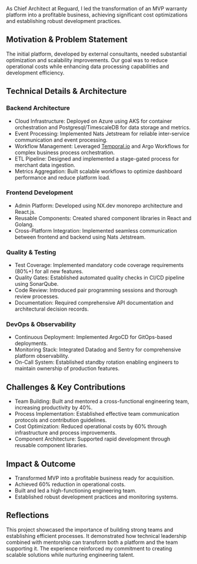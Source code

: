 As Chief Architect at Reguard, I led the transformation of an MVP warranty platform into a profitable business, achieving significant cost optimizations and establishing robust development practices.

## Motivation & Problem Statement

The initial platform, developed by external consultants, needed substantial optimization and scalability improvements. Our goal was to reduce operational costs while enhancing data processing capabilities and development efficiency.

## Technical Details & Architecture

### Backend Architecture

- Cloud Infrastructure: Deployed on Azure using AKS for container orchestration and Postgresql/TimescaleDB for data storage and metrics.
- Event Processing: Implemented Nats Jetstream for reliable inter-service communication and event processing.
- Workflow Management: Leveraged [Temporal.io](http://temporal.io/) and Argo Workflows for complex business process orchestration.
- ETL Pipeline: Designed and implemented a stage-gated process for merchant data ingestion.
- Metrics Aggregation: Built scalable workflows to optimize dashboard performance and reduce platform load.

### Frontend Development

- Admin Platform: Developed using NX.dev monorepo architecture and React.js.
- Reusable Components: Created shared component libraries in React and Golang.
- Cross-Platform Integration: Implemented seamless communication between frontend and backend using Nats Jetstream.

### Quality & Testing

- Test Coverage: Implemented mandatory code coverage requirements (80%+) for all new features.
- Quality Gates: Established automated quality checks in CI/CD pipeline using SonarQube.
- Code Review: Introduced pair programming sessions and thorough review processes.
- Documentation: Required comprehensive API documentation and architectural decision records.

### DevOps & Observability

- Continuous Deployment: Implemented ArgoCD for GitOps-based deployments.
- Monitoring Stack: Integrated Datadog and Sentry for comprehensive platform observability.
- On-Call System: Established standby rotation enabling engineers to maintain ownership of production features.

## Challenges & Key Contributions

- Team Building: Built and mentored a cross-functional engineering team, increasing productivity by 40%.  
- Process Implementation: Established effective team communication protocols and contribution guidelines.  
- Cost Optimization: Reduced operational costs by 60% through infrastructure and process improvements.  
- Component Architecture: Supported rapid development through reusable component libraries.  

## Impact & Outcome

- Transformed MVP into a profitable business ready for acquisition.  
- Achieved 60% reduction in operational costs.  
- Built and led a high-functioning engineering team.  
- Established robust development practices and monitoring systems.  

## Reflections

This project showcased the importance of building strong teams and establishing efficient processes. It demonstrated how technical leadership combined with mentorship can transform both a platform and the team supporting it. The experience reinforced my commitment to creating scalable solutions while nurturing engineering talent.
